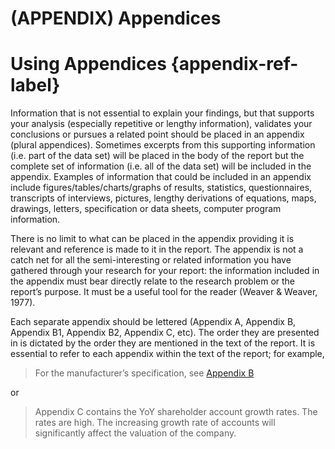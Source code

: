 # (APPENDIX) Appendices {-} 

# Using Appendices {appendix-ref-label}

Information that is not essential to explain your findings, but that supports
your analysis (especially repetitive or lengthy information), validates your
conclusions or pursues a related point should be placed in an appendix (plural
appendices). Sometimes excerpts from this supporting information (i.e. part of
the data set) will be placed in the body of the report but the complete set of
information (i.e. all of the data set) will be included in the appendix.
Examples of information that could be included in an appendix include
figures/tables/charts/graphs of results, statistics, questionnaires, transcripts
of interviews, pictures, lengthy derivations of equations, maps, drawings,
letters, specification or data sheets, computer program information.

There is no limit to what can be placed in the appendix providing it is relevant
and reference is made to it in the report. The appendix is not a catch net for
all the semi-interesting or related information you have gathered through your
research for your report: the information included in the appendix must bear
directly relate to the research problem or the report's purpose. It must be a
useful tool for the reader (Weaver & Weaver, 1977).

Each separate appendix should be lettered (Appendix A, Appendix B, Appendix B1,
Appendix B2, Appendix C, etc). The order they are presented in is dictated by
the order they are mentioned in the text of the report. It is essential to refer
to each appendix within the text of the report; for example,

> For the manufacturer's specification, see [Appendix B](appendix-ref-label)

or

> Appendix C contains the YoY shareholder account growth rates. The rates are
high. The increasing growth rate of accounts will significantly affect the
valuation of the company.
